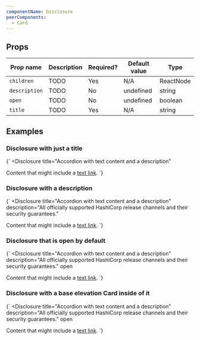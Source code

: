 ```yaml
---
componentName: Disclosure
peerComponents:
  - Card
---
```


## Props

| Prop name     | Description | Required? | Default value | Type      |
| ------------- | ----------- | --------- | ------------- | --------- |
| `children`    | TODO        | Yes       | N/A           | ReactNode |
| `description` | TODO        | No        | undefined     | string    |
| `open`        | TODO        | No        | undefined     | boolean   |
| `title`       | TODO        | Yes       | N/A           | string    |

## Examples

### Disclosure with just a title

<LiveComponent>{`
<Disclosure
  title="Accordion with text content and a description"
>
  Content that might include a <a href="/">text link</a>.
</Disclosure>
`}</LiveComponent>

### Disclosure with a description

<LiveComponent>{`
<Disclosure
  title="Accordion with text content and a description"
  description="All officially supported HashiCorp release channels and their security guarantees."
>
  Content that might include a <a href="/">text link</a>.
</Disclosure>
`}</LiveComponent>

### Disclosure that is open by default

<LiveComponent>{`
<Disclosure
  title="Accordion with text content and a description"
  description="All officially supported HashiCorp release channels and their security guarantees."
  open
>
  Content that might include a <a href="/">text link</a>.
</Disclosure>
`}</LiveComponent>

### Disclosure with a base elevation Card inside of it

<LiveComponent>{`
<Disclosure
  title="Accordion with text content and a description"
  description="All officially supported HashiCorp release channels and their security guarantees."
  open
>
  <Card elevation="base">Content that might include a <a href="/">text link</a>.</Card>
</Disclosure>
`}</LiveComponent>

